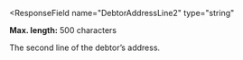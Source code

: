<ResponseField
  name="DebtorAddressLine2"
  type="string"
>
**Max. length:** 500 characters

The second line of the debtor’s address.
</ResponseField>